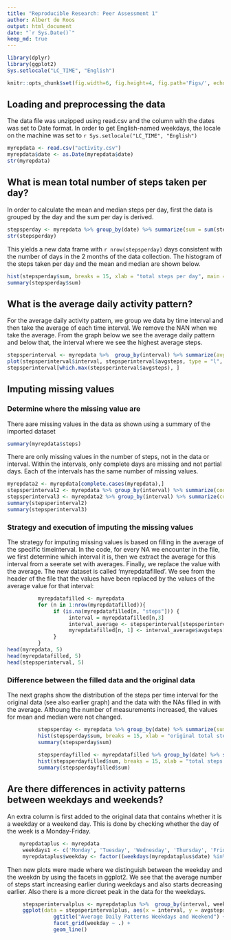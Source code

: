 ```yaml
---
title: "Reproducible Research: Peer Assessment 1"
author: Albert de Roos
output: html_document
date: "`r Sys.Date()`"
keep_md: true
---
```

``` r
library(dplyr)
library(ggplot2)
Sys.setlocale("LC_TIME", "English")
```

```r
knitr::opts_chunk$set(fig.width=6, fig.height=4, fig.path='Figs/', echo=TRUE)
```

## Loading and preprocessing the data
The data file was unzipped using read.csv and the column with the dates was set to Date format. In order to get English-named weekdays, the locale on the machine was set to `r Sys.setlocale("LC_TIME", "English")`

```r
myrepdata <- read.csv("activity.csv")
myrepdata$date <- as.Date(myrepdata$date)
str(myrepdata)
```

## What is mean total number of steps taken per day?
In order to calculate the mean and median steps per day, first the data is grouped by the day and the sum per day is derived.

```r
stepsperday <- myrepdata %>% group_by(date) %>% summarize(sum = sum(steps))
str(stepsperday)
```

This yields a new data frame with `r nrow(stepsperday)` days consistent with the number of days in the 2 months of the data collection. The histogram of the steps taken per day and the mean and median are shown below. 

```r
hist(stepsperday$sum, breaks = 15, xlab = "total steps per day", main = "Steps per day distribution")
summary(stepsperday$sum)
```

## What is the average daily activity pattern?
For the average daily activity pattern, we group we data by time interval and then take the average of each time interval. We remove the NAN when we take the average. From the graph below we see the average daily pattern and below that, the interval where we see the highest average steps. 

```r
stepsperinterval <- myrepdata %>%  group_by(interval) %>% summarize(avgsteps = mean(steps, na.rm = TRUE))
plot(stepsperinterval$interval, stepsperinterval$avgsteps, type = "l", main = "average daily pattern", xlab = "interval", ylab = "avg steps")
stepsperinterval[which.max(stepsperinterval$avgsteps), ]
```

## Imputing missing values
### Determine where the missing value are 
There aare missing values in the data as shown using a summary of the imported dataset
```r
summary(myrepdata$steps)
```


There are only missing values in the number of steps, not in the data or interval. Within the intervals, only complete days are missing and not partial days. Each of the intervals has the same number of missing values. 

```r
myrepdata2 <- myrepdata[complete.cases(myrepdata),]
stepsperinterval2 <- myrepdata %>% group_by(interval) %>% summarize(count = n())
stepsperinterval3 <- myrepdata2 %>% group_by(interval) %>% summarize(count = n())
summary(stepsperinterval2)
summary(stepsperinterval3)
```

### Strategy and execution of imputing the missing values
The strategy for imputing missing values is based on filling in the average of the specific timeinterval. In the code, for every NA we encounter in the file, we first determine which interval it is, then we extract the average for this interval from a seerate set with averages. Finally, we replace the value with the average. The new dataset is called 'myrepdatafilled'. We see from the header of the file that the values have been replaced by the values of the average value for that interval:

```r
          myrepdatafilled <- myrepdata
          for (n in 1:nrow(myrepdatafilled)){
               if (is.na(myrepdatafilled[n, "steps"])) {
                    interval = myrepdatafilled[n,3]
                    interval_average <- stepsperinterval[stepsperinterval$interval == interval, ]
                    myrepdatafilled[n, 1] <- interval_average$avgsteps[[1]]
               }
          }
head(myrepdata, 5)
head(myrepdatafilled, 5)
head(stepsperinterval, 5)
```

### Difference between the filled data and the original data

The next graphs show the distribution of the steps per time interval for the original data (see also earlier graph) and the data with the NAs filled in with the average. Althoung the number of measurements increased, the values for mean and median were not changed.

```r
          stepsperday <- myrepdata %>% group_by(date) %>% summarize(sum = sum(steps))
          hist(stepsperday$sum, breaks = 15, xlab = "original total steps per day", main = "Original: Steps per day distribution")
          summary(stepsperday$sum)
          
          stepsperdayfilled <- myrepdatafilled %>% group_by(date) %>% summarize(sum = sum(steps))
          hist(stepsperdayfilled$sum, breaks = 15, xlab = "total steps per day", main = "Filled: Steps per day distribution")
          summary(stepsperdayfilled$sum)
```
          
## Are there differences in activity patterns between weekdays and weekends?

An extra column is first added to the original data that contains whether it is a weekday or a weekend day. This is done by checking whether the day of the week is a Monday-Friday.

```r
    myrepdataplus <- myrepdata
     weekdays1 <- c('Monday', 'Tuesday', 'Wednesday', 'Thursday', 'Friday')
     myrepdataplus$weekday <- factor((weekdays(myrepdataplus$date) %in% weekdays1), levels=c(FALSE, TRUE), labels=c('weekend', 'weekday'))
```

Then new plots were made where we distinguish between the weekday and the weekdn by using the facets in ggplot2. We see that the average number of steps start increasing earlier during weekdays and also starts decreasing earlier. Also there is a more dicreet peak in the data for the weekdays.
```r
     stepsperintervalplus <- myrepdataplus %>%  group_by(interval, weekday) %>% summarize(avgsteps = mean(steps, na.rm = TRUE))
     ggplot(data = stepsperintervalplus, aes(x = interval, y = avgsteps)) + 
               ggtitle("Average Daily Patterns Weekdays and Weekend") + ylab("Average Number of Steps") +
               facet_grid(weekday ~ .) +
               geom_line()          
```
